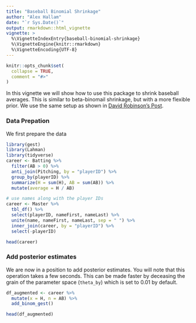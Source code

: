```yaml
---
title: "Baseball Binomial Shrinkage"
author: "Alex Hallam"
date: "`r Sys.Date()`"
output: rmarkdown::html_vignette
vignette: >
  %\VignetteIndexEntry{baseball-binomial-shrinkage}
  %\VignetteEngine{knitr::rmarkdown}
  %\VignetteEncoding{UTF-8}
---
```


```r
knitr::opts_chunk$set(
  collapse = TRUE,
  comment = "#>"
)
```

In this vignette we will show how to use this package to shrink baseball averages. This is similar
to beta-binomail shrinkage, but with a more flexible prior. We use the same setup as shown in 
[David Robinson's Post](http://varianceexplained.org/r/empirical_bayes_baseball/).

### Data Prepation

We first prepare the data

```r
library(gest)
library(Lahman)
library(tidyverse)
career <- Batting %>%
  filter(AB > 0) %>%
  anti_join(Pitching, by = "playerID") %>%
  group_by(playerID) %>%
  summarize(H = sum(H), AB = sum(AB)) %>%
  mutate(average = H / AB)

# use names along with the player IDs
career <- Master %>%
  tbl_df() %>%
  select(playerID, nameFirst, nameLast) %>%
  unite(name, nameFirst, nameLast, sep = " ") %>%
  inner_join(career, by = "playerID") %>%
  select(-playerID)

head(career)
```

### Add posterior estimates

We are now in a position to add posterior estimates. You will note that this operation takes a few seconds.
This can be made faster by deceasing the grain of the parameter space (`theta_by`) which is set to 0.01 by
default.

```r
df_augmented <- career %>% 
  mutate(x = H, n = AB) %>% 
  add_binom_gest()

head(df_augmented)
```

